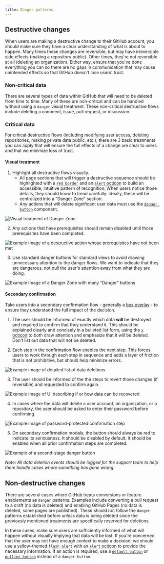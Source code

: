 ```yaml
---
title: Danger patterns
---
```



## Destructive changes

When users are making a destructive change to their GitHub account, you should make sure they have a clear understanding of what is about to happen. Many times these changes are reversible, but may have irreversible side effects (making a repository public). Other times, they're not reversible at all (deleting an organization). Either way, ensure that you've done everything you can so there are no gaps in communication that may cause unintended effects so that GitHub doesn't lose users' trust.

### Non-critical data

There are several types of data within GitHub that will need to be deleted from time to time. Many of these are non-critical and can be handled without using a `danger` visual treatment. These non-critical destructive flows include deleting a comment, issue, pull request, or discussion.

### Critical data

For critical destructive flows (including modifying user access, deleting repositories, making private data public, etc.), there are 3 basic treatments you can apply that will ensure the full effects of a change are clear to users and that we minimize loss of trust.

#### Visual treatment

1. Highlight all destructive flows visually. 
    - All page sections that will trigger a destructive sequence should be highlighted with a [`red border`](https://primer.style/css/utilities/borders#border-colors) and an [`alert` octicon](https://primer.style/octicons/alert-16) to build an accessible, intuitive pattern of recognition. When users notice those details, they should know to tread carefully. Ideally, these will be centralized into a "Danger Zone" section.
    - Any actions that will delete significant user data must use the [`danger button`](https://primer.style/css/components/buttons#danger-button) component.

<img alt='Visual treatment of Danger Zone' src={Img1} />

2. Any actions that have prerequisites should remain disabled until those prerequisites have been completed.

<img alt='Example image of a destructive action whose prerequisites have not been met' src={Img2} />

3. Use standard danger buttons for standard views to avoid drawing unnecessary attention to the danger flows. We want to indicate that they are dangerous, not pull the user's attention away from what they are doing.

<img alt='Example image of a Danger Zone with many "Danger" buttons' src={Img3} />


#### Secondary confirmation

Take users into a secondary confirmation flow - generally a [box overlay](https://primer.style/css/components/box-overlay) - to ensure they understand the full impact of the decision. 

1. The user should be informed of exactly which data **will** be destroyed and required to confirm that they understand it. This should be explained clearly and concisely in a bulleted list form, using the [`x` octicon](https://primer.style/octicons/x-16) to both draw attention and emphasize that it will be deleted. Don't list out data that will *not* be deleted.

2. Each step in the confirmation flow enables the next step. This forces users to work through each step in sequence and adds a layer of friction that is not prohibitive, but should help minimize errors.

<img alt='Example image of detailed list of data deletions' src={Img4} />

3. The user should be informed of the the steps to revert those changes (if reversible) and requested to confirm again.

<img alt='Example image of UI describing if or how data can be recovered' src={Img5} />

4. In cases where the data will delete a user account, an organization, or a repository, the user should be asked to enter their password before confirming.

<img alt='Example image of password-protected confirmation step' src={Img6} />

5. On secondary confirmation modals, the button should always be red to indicate its seriousness. It should be disabled by default. It should be enabled when all prior confirmation steps are completed.

<img alt='Example of a second-stage danger button' src={Img7} />

_Note: All data deletion events should be logged for the support team to help them handle cases where something has gone wrong._

## Non-destructive changes

There are several cases where GitHub treats conversions or feature enablements as `danger` patterns. Examples include converting a pull request to a draft (no data is deleted) and enabling GitHub Pages (no data is deleted, some pages are published). These should not follow the `danger` patterns established before *unless* data is being deleted since the previously mentioned treatments are specifically reserved for deletions.

In these cases, make sure users are sufficiently informed of what will happen without visually implying that data will be lost. If you're concerned that the user may not have enough context to make a decision, we should use a yellow-themed [`flash alert`](https://primer.style/css/components/box#boxes-with-flash-alerts) with an [`alert` octicon](https://primer.style/octicons/alert-16) to provide the necessary information. If an action is required, use a [`default button`](https://primer.style/css/components/buttons#default-button) or [`outline button`](https://primer.style/css/components/buttons#outline-button) instead of a `danger button`.

